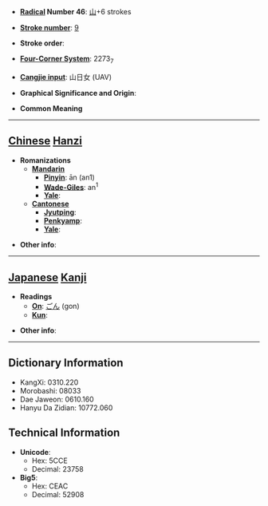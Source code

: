 * '''[[Wiktionary:Chinese radical index| Radical]] Number 46''': [[Wiktionary:Chinese radical index 山|山]]+6 strokes

* '''[[Wiktionary:Chinese total strokes index|Stroke number]]''': [[Wiktionary:Chinese total strokes index 9|9]]

* '''Stroke order''': 

* '''[[Wiktionary:Chinese four corner index|Four-Corner System]]''': 2273<sub>7</sub>

* '''[[Wiktionary:Chinese Cangjie index|Cangjie input]]''': 山日女 (UAV)

* '''Graphical Significance and Origin''': 

* '''Common Meaning'''

----

== [[Chinese]] [[Hanzi]] ==

* '''Romanizations'''
** '''[[Mandarin]]'''
*** '''[[Pinyin]]''': ān (an1)
*** '''[[Wade-Giles]]''': an<sup>1</sup>
*** '''[[Yale]]''': 
** '''[[Cantonese]]'''
*** '''[[Jyutping]]''':
*** '''[[Penkyamp]]''': 
*** '''[[Yale]]''': 

* '''Other info''': 

----

== [[Japanese]] [[Kanji]] ==

* '''Readings'''
** '''[[On]]''': [[ごん]] (gon)
** '''[[Kun]]''': 

* '''Other info''':  

----

== Dictionary Information ==

* KangXi: 0310.220
* Morobashi: 08033
* Dae Jaweon: 0610.160
* Hanyu Da Zidian: 10772.060

== Technical Information ==

* '''Unicode''':
** Hex: 5CCE
** Decimal: 23758
* '''Big5''':
** Hex: CEAC
** Decimal: 52908